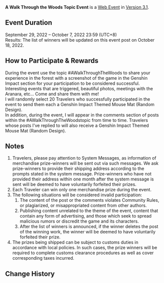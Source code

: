 {{Event
|name              = A Walk Through the Woods Topic Event
|image             = A Walk Through the Woods Topic Event.png
|type              = Web
|type2             = Submission
|time_known        = yes
|time_start        = 2022-09-29 12:00:00
|time_start_offset = GMT+8
|time_end          = 2022-10-07 23:59:59
|time_end_offset   = GMT+8
|link              = https://www.hoyolab.com/article/9473999
}}
{{Description|1=Olah! Hello, Travelers~ How was your trip to the woods? Have you run into the Aranara yet?<br />[https://act.hoyoverse.com/ys/event/e20220929-chess/index.html?game_biz=hk4e_global&mhy_presentation_style=fullscreen&mhy_auth_required=true&mhy_landscape=true&utm_source=hoyolab&utm_medium=post&utm_campaign=event >> Click to enter "A Walk Through the Woods" <<]<br />During the event, you are welcome to join the discussion with the topic [https://www.hoyolab.com/topicDetail/112136 #AWalkThroughTheWoods]. There will also be a chance to obtain extra gifts prepared by me!}}
'''A Walk Through the Woods Topic Event''' is a [[Web Event]] in [[Version 3.1]].

==Event Duration==
September 29, 2022 – October 7, 2022 23:59 (UTC+8)<br />
Results: The list of winners will be updated on this event post on October 18, 2022.

==How to Participate & Rewards==
During the event use the topic #AWalkThroughTheWoods to share your experience in the forest with a screenshot of the game in the Genshin Impact section for your participation to be considered successful.<br />
Interesting events that are triggered, beautiful photos, meetings with the Aranara, etc... Come and share them with me!<br />
I will randomly select 20 Travelers who successfully participated in the event to send them each a Genshin Impact Themed Mouse Mat (Random Design).<br />
In addition, during the event, I will appear in the comments section of posts within the #AWalkThroughTheWoodstopic from time to time. Travelers whose posts I've replied to will also receive a Genshin Impact Themed Mouse Mat (Random Design).

==Notes==
# Travelers, please pay attention to System Messages, as information of merchandise prize-winners will be sent out via such messages. We ask prize-winners to provide their shipping address according to the prompts stated in the system message. Prize-winners who have not provided their address within one month after the system message is sent will be deemed to have voluntarily forfeited their prizes.
# Each Traveler can win only one merchandise prize during the event.
# The following situations will be considered invalid participation:
## The content of the post or the comments violates Community Rules, or plagiarized, or misappropriated content from other authors.
## Publishing content unrelated to the theme of the event, content that contain any form of advertising, and those which seek to spread malicious rumors or discredit the game and its characters.
## After the list of winners is announced, if the winner deletes the post of the winning work, the winner will be deemed to have voluntarily forfeited their prize.
# The prizes being shipped can be subject to customs duties in accordance with local policies. In such cases, the prize winners will be required to complete customs clearance procedures as well as cover corresponding taxes incurred.

==Change History==
{{Change History|3.1}}